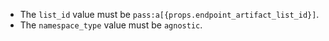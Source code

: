 

- The `list_id` value must be `pass:a[{props.endpoint_artifact_list_id}]`.
- The `namespace_type` value must be `agnostic`.